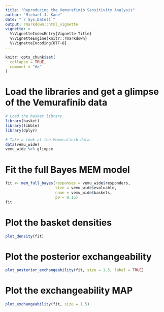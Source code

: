 ```yaml
---
title: "Reproducing the Vemurafinib Sensitivity Analysis"
author: "Michael J. Kane"
date: "`r Sys.Date()`"
output: rmarkdown::html_vignette
vignette: >
  %\VignetteIndexEntry{Vignette Title}
  %\VignetteEngine{knitr::rmarkdown}
  %\VignetteEncoding{UTF-8}
---
```


```r
knitr::opts_chunk$set(
  collapse = TRUE,
  comment = "#>"
)
```

# Load the libraries and get a glimpse of the Vemurafinib data
```r
# Load the basket library.
library(basket)
library(tibble)
library(dplyr)

# Take a look at the Vemurafinib data.
data(vemu_wide)
vemu_wide %>% glimpse
```

# Fit the full Bayes MEM model

```r
fit <- mem_full_bayes(responses = vemu_wide$responders,
                      size = vemu_wide$evaluable,
                      name = vemu_wide$baskets,
                      p0 = 0.15)
fit
```

# Plot the basket densities

```r
plot_density(fit)
```

# Plot the posterior exchangeability

```r
plot_posterior_exchangeability(fit, size = 1.5, label = TRUE)
```

# Plot the exchangeability MAP

```r
plot_exchangeability(fit, size = 1.5)
```

